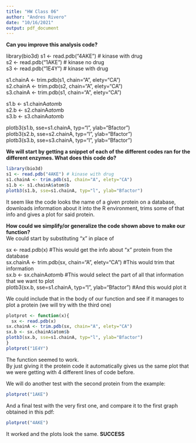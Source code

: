 ```yaml
---
title: "HW Class 06"
author: "Andres Rivero"
date: "10/16/2021"
output: pdf_document
---
```


**Can you improve this analysis code?**


library(bio3d)
s1 <- read.pdb("4AKE") # kinase with drug  
s2 <- read.pdb("1AKE") # kinase no drug  
s3 <- read.pdb("1E4Y") # kinase with drug  


s1.chainA <- trim.pdb(s1, chain="A", elety="CA")  
s2.chainA <- trim.pdb(s2, chain="A", elety="CA")  
s3.chainA <- trim.pdb(s1, chain="A", elety="CA")  


s1.b <- s1.chainA$atom$b  
s2.b <- s2.chainA$atom$b  
s3.b <- s3.chainA$atom$b  


plotb3(s1.b, sse=s1.chainA, typ="l", ylab="Bfactor")  
plotb3(s2.b, sse=s2.chainA, typ="l", ylab="Bfactor")  
plotb3(s3.b, sse=s3.chainA, typ="l", ylab="Bfactor")  


**We will start by getting a snippet of each of the different codes ran for the different enzymes. What does this code do?**

```r
library(bio3d)
s1 <- read.pdb("4AKE") # kinase with drug
s1.chainA <- trim.pdb(s1, chain="A", elety="CA")
s1.b <- s1.chainA$atom$b
plotb3(s1.b, sse=s1.chainA, typ="l", ylab="Bfactor")

```


It seem like the code looks the name of a given protein on a database, downloads information about it into the R environment, trims some of that info and gives a plot for said protein. 

**How could we simplify/or generalize the code shown above to make our function?**  
We could start by substituting "x" in place of 

sx <- read.pdb(x) #This would get the info about "x" protein from the database  
sx.chainA <- trim.pdb(sx, chain="A", elety="CA") #This would trim that information  
sx.b <- sx.chainA$atom$b #This would select the part of all that information that we want to plot  
plotb3(sx.b, sse=s1.chainA, typ="l", ylab="Bfactor") #And this would plot it


We could include that in the body of our function and see if it manages to plot a protein (we will try with the third one)

```r
plotprot <- function(x){
  sx <- read.pdb(x) 
sx.chainA <- trim.pdb(sx, chain="A", elety="CA")
sx.b <- sx.chainA$atom$b
plotb3(sx.b, sse=s1.chainA, typ="l", ylab="Bfactor")
}
plotprot("1E4Y")
```

The function seemed to work.  
By just giving it the protein code it automatically gives us the same plot that we were getting with 4 different lines of code before.

We will do another test with the second protein from the example:

```r
plotprot("1AKE")

```


And a final test with the very first one, and compare it to the first graph obtained in this pdf:

```r
plotprot("4AKE")
```

It worked and the plots look the same. **SUCCESS**




